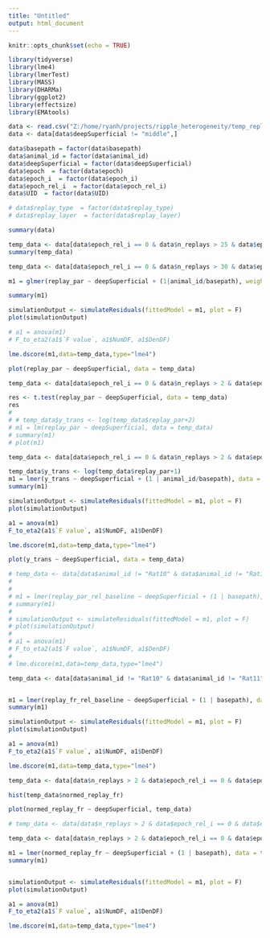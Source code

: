 ```yaml
---
title: "Untitled"
output: html_document
---
```


```r
knitr::opts_chunk$set(echo = TRUE)
```

```r

library(tidyverse)
library(lme4)
library(lmerTest)
library(MASS)
library(DHARMa)
library(ggplot2)
library(effectsize)
library(EMAtools)

```

```r

data <- read.csv("Z:/home/ryanh/projects/ripple_heterogeneity/temp_replay_participation_df.csv")
data <- data[data$deepSuperficial != "middle",]

data$basepath = factor(data$basepath)
data$animal_id = factor(data$animal_id)
data$deepSuperficial = factor(data$deepSuperficial)
data$epoch  = factor(data$epoch)
data$epoch_i  = factor(data$epoch_i)
data$epoch_rel_i  = factor(data$epoch_rel_i)
data$UID  = factor(data$UID)

# data$replay_type  = factor(data$replay_type)
# data$replay_layer  = factor(data$replay_layer)

summary(data)
```
```r
temp_data <- data[data$epoch_rel_i == 0 & data$n_replays > 25 & data$epoch == "linear",]
summary(temp_data)
```



```r
temp_data <- data[data$epoch_rel_i == 0 & data$n_replays > 30 & data$epoch == "linear",]

m1 = glmer(replay_par ~ deepSuperficial + (1|animal_id/basepath), weights=n_replays, data=temp_data,family="binomial")

summary(m1)

simulationOutput <- simulateResiduals(fittedModel = m1, plot = F)
plot(simulationOutput)

# a1 = anova(m1)
# F_to_eta2(a1$`F value`, a1$NumDF, a1$DenDF)

lme.dscore(m1,data=temp_data,type="lme4")

plot(replay_par ~ deepSuperficial, data = temp_data)

```
```r
temp_data <- data[data$epoch_rel_i == 0 & data$n_replays > 2 & data$epoch == "linear",]

res <- t.test(replay_par ~ deepSuperficial, data = temp_data)
res
# 
# # temp_data$y_trans <- log(temp_data$replay_par+2)
# m1 = lm(replay_par ~ deepSuperficial, data = temp_data)
# summary(m1)
# plot(m1)

```

```r
temp_data <- data[data$epoch_rel_i == 0 & data$n_replays > 2 & data$epoch == "linear",]

temp_data$y_trans <- log(temp_data$replay_par+1)
m1 = lmer(y_trans ~ deepSuperficial + (1 | animal_id/basepath), data = temp_data,REML=FALSE)
summary(m1)

simulationOutput <- simulateResiduals(fittedModel = m1, plot = F)
plot(simulationOutput)

a1 = anova(m1)
F_to_eta2(a1$`F value`, a1$NumDF, a1$DenDF)

lme.dscore(m1,data=temp_data,type="lme4")

plot(y_trans ~ deepSuperficial, data = temp_data)

```


```r
# temp_data <- data[data$animal_id != "Rat10" & data$animal_id != "Rat11" & data$animal_id != "Rat08",]
# 
# 
# m1 = lmer(replay_par_rel_baseline ~ deepSuperficial + (1 | basepath), data = temp_data,REML=FALSE)
# summary(m1)
# 
# simulationOutput <- simulateResiduals(fittedModel = m1, plot = F)
# plot(simulationOutput)
# 
# a1 = anova(m1)
# F_to_eta2(a1$`F value`, a1$NumDF, a1$DenDF)
# 
# lme.dscore(m1,data=temp_data,type="lme4")

```

```r
temp_data <- data[data$animal_id != "Rat10" & data$animal_id != "Rat11" & data$animal_id != "Rat08",]


m1 = lmer(replay_fr_rel_baseline ~ deepSuperficial + (1 | basepath), data = temp_data,REML=FALSE)
summary(m1)

simulationOutput <- simulateResiduals(fittedModel = m1, plot = F)
plot(simulationOutput)

a1 = anova(m1)
F_to_eta2(a1$`F value`, a1$NumDF, a1$DenDF)

lme.dscore(m1,data=temp_data,type="lme4")


```

```r
temp_data <- data[data$n_replays > 2 & data$epoch_rel_i == 0 & data$epoch == "linear",]

hist(temp_data$normed_replay_fr)

plot(normed_replay_fr ~ deepSuperficial, temp_data)
```


```r
# temp_data <- data[data$n_replays > 2 & data$epoch_rel_i == 0 & data$epoch == "linear" & data$animal_id != "Rat10" & data$animal_id != "Rat11" & data$animal_id != "Rat08" & data$normed_replay_fr > -1,]

temp_data <- data[data$n_replays > 2 & data$epoch_rel_i == 0 & data$epoch == "linear",]

m1 = lmer(normed_replay_fr ~ deepSuperficial + (1 | basepath), data = temp_data, REML=FALSE)
summary(m1)


simulationOutput <- simulateResiduals(fittedModel = m1, plot = F)
plot(simulationOutput)

a1 = anova(m1)
F_to_eta2(a1$`F value`, a1$NumDF, a1$DenDF)

lme.dscore(m1,data=temp_data,type="lme4")

```